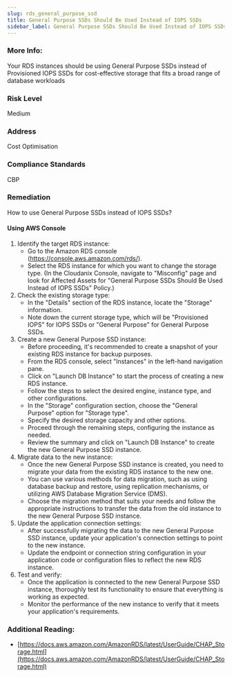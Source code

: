 ```yaml
---
slug: rds_general_purpose_ssd
title: General Purpose SSDs Should Be Used Instead of IOPS SSDs
sidebar_label: General Purpose SSDs Should Be Used Instead of IOPS SSDs
---
```


### More Info:

Your RDS instances should be using General Purpose SSDs instead of Provisioned IOPS SSDs for cost-effective storage that fits a broad range of database workloads

### Risk Level

Medium

### Address

Cost Optimisation

### Compliance Standards

CBP

### Remediation

How to use General Purpose SSDs instead of IOPS SSDs?

#### Using AWS Console

1. Identify the target RDS instance:
   - Go to the Amazon RDS console (https://console.aws.amazon.com/rds/).
   - Select the RDS instance for which you want to change the storage type.
     (In the Cloudanix Console, navigate to "Misconfig" page and look for Affected Assets for "General Purpose SSDs Should Be Used Instead of IOPS SSDs" Policy.)
2. Check the existing storage type:
   - In the "Details" section of the RDS instance, locate the "Storage" information.
   - Note down the current storage type, which will be "Provisioned IOPS" for IOPS SSDs or "General Purpose" for General Purpose SSDs.
3. Create a new General Purpose SSD instance:
   - Before proceeding, it's recommended to create a snapshot of your existing RDS instance for backup purposes.
   - From the RDS console, select "Instances" in the left-hand navigation pane.
   - Click on "Launch DB Instance" to start the process of creating a new RDS instance.
   - Follow the steps to select the desired engine, instance type, and other configurations.
   - In the "Storage" configuration section, choose the "General Purpose" option for "Storage type".
   - Specify the desired storage capacity and other options.
   - Proceed through the remaining steps, configuring the instance as needed.
   - Review the summary and click on "Launch DB Instance" to create the new General Purpose SSD instance.
4. Migrate data to the new instance:
   - Once the new General Purpose SSD instance is created, you need to migrate your data from the existing RDS instance to the new one.
   - You can use various methods for data migration, such as using database backup and restore, using replication mechanisms, or utilizing AWS Database Migration Service (DMS).
   - Choose the migration method that suits your needs and follow the appropriate instructions to transfer the data from the old instance to the new General Purpose SSD instance.
5. Update the application connection settings:
   - After successfully migrating the data to the new General Purpose SSD instance, update your application's connection settings to point to the new instance.
   - Update the endpoint or connection string configuration in your application code or configuration files to reflect the new RDS instance.
6. Test and verify:
   - Once the application is connected to the new General Purpose SSD instance, thoroughly test its functionality to ensure that everything is working as expected.
   - Monitor the performance of the new instance to verify that it meets your application's requirements.

### Additional Reading:

- [https://docs.aws.amazon.com/AmazonRDS/latest/UserGuide/CHAP_Storage.html](https://docs.aws.amazon.com/AmazonRDS/latest/UserGuide/CHAP_Storage.html) 

